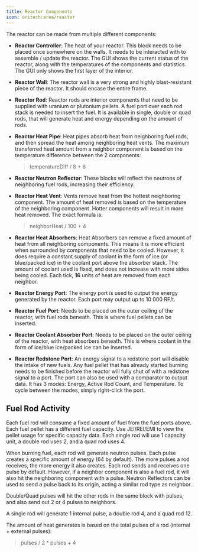 ```yaml
---
title: Reactor Components
icon: oritech:area/reactor
---
```


The reactor can be made from multiple different components:

- **Reactor Controller**: The heat of your reactor. This block needs to be placed once somewhere on the walls. It needs to be interacted with to assemble / update the reactor.
The GUI shows the current status of the reactor, along with the temperatures of the components and statistics. The GUI only shows the first layer of the interior.

- **Reactor Wall**: The reactor wall is a very strong and highly blast-resistant piece of the reactor. It should encase the entire frame.

- **Reactor Rod**: Reactor rods are interior components that need to be supplied with uranium or plutonium pellets. A fuel port over each rod stack is needed
to insert the fuel. It is available in single, double or quad rods, that will generate heat and energy depending on the amount of rods.

- **Reactor Heat Pipe**: Heat pipes absorb heat from neighboring fuel rods, and then spread the heat among neighboring heat vents. The maximum transferred
heat amount from a neighbor component is based on the temperature difference between the 2 components:
  > temperatureDiff / 8 + 6

- **Reactor Neutron Reflector**: These blocks will reflect the neutrons of neighboring fuel rods, increasing their efficiency.

- **Reactor Heat Vent**: Vents remove heat from the hottest neighboring component. The amount of heat removed is based on the temperature of the neighboring
component. Hotter components will result in more heat removed. The exact formula is:
  > neighborHeat / 100 + 4

- **Reactor Heat Absorbers**: Heat Absorbers can remove a fixed amount of heat from all neighboring components. This means it is more efficient when
surrounded by components that need to be cooled. However, it does require a constant supply of coolant in the form of ice (or blue/packed ice) in the coolant port
above the absorber stack. The amount of coolant used is fixed, and does not increase with more sides being cooled. Each tick, **16** units
of heat are removed from each neighbor.

- **Reactor Energy Port**: The energy port is used to output the energy generated by the reactor. Each port may output up to 10 000 RF/t.

- **Reactor Fuel Port**: Needs to be placed on the outer ceiling of the reactor, with fuel rods beneath. This is where fuel pellets can be inserted.

- **Reactor Coolant Absorber Port**: Needs to be placed on the outer ceiling of the reactor, with heat absorbers beneath.
This is where coolant in the form of ice/blue ice/packed ice can be inserted.

- **Reactor Redstone Port**: An energy signal to a redstone port will disable the intake of new fuels. Any fuel pellet that has already started burning needs
to be finished before the reactor will fully shut of with a redstone signal to a port. The port can also be used with a comparator to output data. It has 3 modes:
Energy, Active Rod Count, and Temperature. To cycle between the modes, simply right-click the port.

## Fuel Rod Activity

Each fuel rod will consume a fixed amount of fuel from the fuel ports above. Each fuel pellet has a different fuel capacity. Use JEI/REI/EMI to view the pellet
usage for specific capacity data. Each single rod will use 1 capacity unit, a double rod uses 2, and a quad rod uses 4.

When burning fuel, each rod will generate neutron pulses. Each pulse creates a specific amount of energy (64 by default). The more pulses a rod receives,
the more energy it also creates.
Each rod sends and receives one pulse by default. However, if a neighbor component is also a fuel rod,
it will also hit the neighboring component with a pulse. Neutron Reflectors can be used to send a pulse back to its origin, acting a similar rod type as neighbor.

Double/Quad pulses will hit the other rods in the same block with pulses, and also send out 2 or 4 pulses to neighbors.

A single rod will generate 1 internal pulse, a double rod 4, and a quad rod 12.

The amount of heat generates is based on the total pulses of a rod (internal + external pulses):
> pulses / 2 * pulses + 4